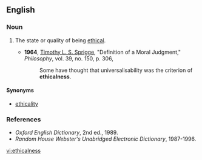 ==English==

===Noun===
{{en-noun|-}}

# {{context|rare|lang=en}} The state or quality of being [[ethical]].
#* '''1964''', [[w:Timothy_Sprigge|Timothy L. S. Sprigge]], "Definition of a Moral Judgment," ''Philosophy'', vol. 39, no. 150, p. 306,
#*: Some have thought that universalisability was the criterion of '''ethicalness'''.

====Synonyms====
* [[ethicality]]

===References===
* ''Oxford English Dictionary'', 2nd ed., 1989.
* ''Random House Webster's Unabridged Electronic Dictionary'', 1987-1996.

[[vi:ethicalness]]